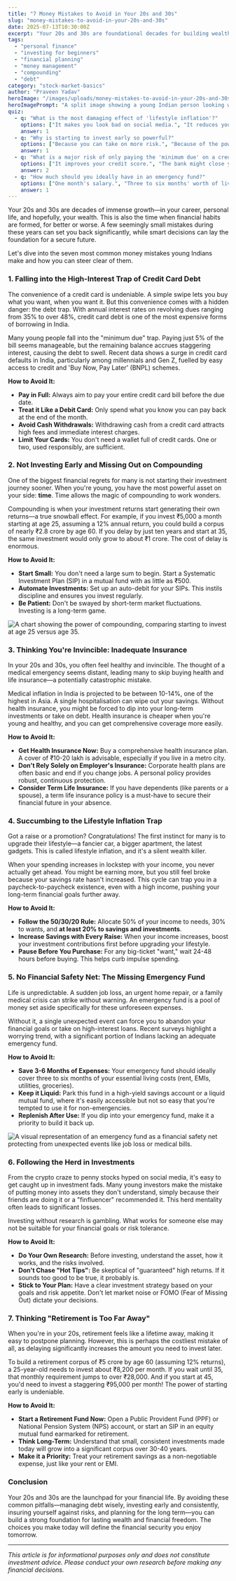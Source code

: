 ```yaml
---
title: "7 Money Mistakes to Avoid in Your 20s and 30s"
slug: "money-mistakes-to-avoid-in-your-20s-and-30s"
date: 2025-07-13T10:30:00Z
excerpt: "Your 20s and 30s are foundational decades for building wealth. However, common financial missteps can have long-lasting consequences. This guide covers the critical mistakes young Indians make and how to avoid them."
tags:
  - "personal finance"
  - "investing for beginners"
  - "financial planning"
  - "money management"
  - "compounding"
  - "debt"
category: "stock-market-basics"
author: "Praveen Yadav"
heroImage: "/images/uploads/money-mistakes-to-avoid-in-your-20s-and-30s/hero-image.jpg"
heroImagePrompt: "A split image showing a young Indian person looking worried at bills on one side, and smiling confidently with a growing investment chart on the other, symbolizing the choice between financial mistakes and smart decisions."
quiz:
  - q: "What is the most damaging effect of 'lifestyle inflation'?"
    options: ["It makes you look bad on social media.", "It reduces your ability to save and invest for the future.", "It forces you to buy things you don't need."]
    answer: 1
  - q: "Why is starting to invest early so powerful?"
    options: ["Because you can take on more risk.", "Because of the power of compounding over a long period.", "Because the stock market only goes up."]
    answer: 1
  - q: "What is a major risk of only paying the 'minimum due' on a credit card?"
    options: ["It improves your credit score.", "The bank might close your account.", "High-interest charges can cause your debt to snowball quickly."]
    answer: 2
  - q: "How much should you ideally have in an emergency fund?"
    options: ["One month's salary.", "Three to six months' worth of living expenses.", "Enough to buy a new phone."]
    answer: 1
---
```


Your 20s and 30s are decades of immense growth—in your career, personal life, and hopefully, your wealth. This is also the time when financial habits are formed, for better or worse. A few seemingly small mistakes during these years can set you back significantly, while smart decisions can lay the foundation for a secure future.

Let's dive into the seven most common money mistakes young Indians make and how you can steer clear of them.

### 1. Falling into the High-Interest Trap of Credit Card Debt

The convenience of a credit card is undeniable. A simple swipe lets you buy what you want, when you want it. But this convenience comes with a hidden danger: the debt trap. With annual interest rates on revolving dues ranging from 35% to over 48%, credit card debt is one of the most expensive forms of borrowing in India.

Many young people fall into the "minimum due" trap. Paying just 5% of the bill seems manageable, but the remaining balance accrues staggering interest, causing the debt to swell. Recent data shows a surge in credit card defaults in India, particularly among millennials and Gen Z, fuelled by easy access to credit and 'Buy Now, Pay Later' (BNPL) schemes.

**How to Avoid It:**
*   **Pay in Full:** Always aim to pay your entire credit card bill before the due date.
*   **Treat it Like a Debit Card:** Only spend what you know you can pay back at the end of the month.
*   **Avoid Cash Withdrawals:** Withdrawing cash from a credit card attracts high fees and immediate interest charges.
*   **Limit Your Cards:** You don't need a wallet full of credit cards. One or two, used responsibly, are sufficient.

### 2. Not Investing Early and Missing Out on Compounding

One of the biggest financial regrets for many is not starting their investment journey sooner. When you're young, you have the most powerful asset on your side: **time**. Time allows the magic of compounding to work wonders.

Compounding is when your investment returns start generating their own returns—a true snowball effect. For example, if you invest ₹5,000 a month starting at age 25, assuming a 12% annual return, you could build a corpus of nearly ₹2.8 crore by age 60. If you delay by just ten years and start at 35, the same investment would only grow to about ₹1 crore. The cost of delay is enormous.

**How to Avoid It:**
*   **Start Small:** You don't need a large sum to begin. Start a Systematic Investment Plan (SIP) in a mutual fund with as little as ₹500.
*   **Automate Investments:** Set up an auto-debit for your SIPs. This instils discipline and ensures you invest regularly.
*   **Be Patient:** Don't be swayed by short-term market fluctuations. Investing is a long-term game.

![A chart showing the power of compounding, comparing starting to invest at age 25 versus age 35.](/images/uploads/money-mistakes-to-avoid-in-your-20s-and-30s/compounding-chart.png)

### 3. Thinking You're Invincible: Inadequate Insurance

In your 20s and 30s, you often feel healthy and invincible. The thought of a medical emergency seems distant, leading many to skip buying health and life insurance—a potentially catastrophic mistake.

Medical inflation in India is projected to be between 10-14%, one of the highest in Asia. A single hospitalisation can wipe out your savings. Without health insurance, you might be forced to dip into your long-term investments or take on debt. Health insurance is cheaper when you're young and healthy, and you can get comprehensive coverage more easily.

**How to Avoid It:**
*   **Get Health Insurance Now:** Buy a comprehensive health insurance plan. A cover of ₹10-20 lakh is advisable, especially if you live in a metro city.
*   **Don't Rely Solely on Employer's Insurance:** Corporate health plans are often basic and end if you change jobs. A personal policy provides robust, continuous protection.
*   **Consider Term Life Insurance:** If you have dependents (like parents or a spouse), a term life insurance policy is a must-have to secure their financial future in your absence.

### 4. Succumbing to the Lifestyle Inflation Trap

Got a raise or a promotion? Congratulations! The first instinct for many is to upgrade their lifestyle—a fancier car, a bigger apartment, the latest gadgets. This is called lifestyle inflation, and it's a silent wealth killer.

When your spending increases in lockstep with your income, you never actually get ahead. You might be earning more, but you still feel broke because your savings rate hasn't increased. This cycle can trap you in a paycheck-to-paycheck existence, even with a high income, pushing your long-term financial goals further away.

**How to Avoid It:**
*   **Follow the 50/30/20 Rule:** Allocate 50% of your income to needs, 30% to wants, and **at least 20% to savings and investments**.
*   **Increase Savings with Every Raise:** When your income increases, boost your investment contributions first before upgrading your lifestyle.
*   **Pause Before You Purchase:** For any big-ticket "want," wait 24-48 hours before buying. This helps curb impulse spending.

### 5. No Financial Safety Net: The Missing Emergency Fund

Life is unpredictable. A sudden job loss, an urgent home repair, or a family medical crisis can strike without warning. An emergency fund is a pool of money set aside specifically for these unforeseen expenses.

Without it, a single unexpected event can force you to abandon your financial goals or take on high-interest loans. Recent surveys highlight a worrying trend, with a significant portion of Indians lacking an adequate emergency fund.

**How to Avoid It:**
*   **Save 3-6 Months of Expenses:** Your emergency fund should ideally cover three to six months of your essential living costs (rent, EMIs, utilities, groceries).
*   **Keep it Liquid:** Park this fund in a high-yield savings account or a liquid mutual fund, where it's easily accessible but not so easy that you're tempted to use it for non-emergencies.
*   **Replenish After Use:** If you dip into your emergency fund, make it a priority to build it back up.

![A visual representation of an emergency fund as a financial safety net protecting from unexpected events like job loss or medical bills.](/images/uploads/money-mistakes-to-avoid-in-your-20s-and-30s/emergency-fund-net.png)

### 6. Following the Herd in Investments

From the crypto craze to penny stocks hyped on social media, it's easy to get caught up in investment fads. Many young investors make the mistake of putting money into assets they don't understand, simply because their friends are doing it or a "finfluencer" recommended it. This herd mentality often leads to significant losses.

Investing without research is gambling. What works for someone else may not be suitable for your financial goals or risk tolerance.

**How to Avoid It:**
*   **Do Your Own Research:** Before investing, understand the asset, how it works, and the risks involved.
*   **Don't Chase "Hot Tips":** Be skeptical of "guaranteed" high returns. If it sounds too good to be true, it probably is.
*   **Stick to Your Plan:** Have a clear investment strategy based on your goals and risk appetite. Don't let market noise or FOMO (Fear of Missing Out) dictate your decisions.

### 7. Thinking "Retirement is Too Far Away"

When you're in your 20s, retirement feels like a lifetime away, making it easy to postpone planning. However, this is perhaps the costliest mistake of all, as delaying significantly increases the amount you need to invest later.

To build a retirement corpus of ₹5 crore by age 60 (assuming 12% returns), a 25-year-old needs to invest about ₹8,200 per month. If you wait until 35, that monthly requirement jumps to over ₹28,000. And if you start at 45, you'd need to invest a staggering ₹95,000 per month! The power of starting early is undeniable.

**How to Avoid It:**
*   **Start a Retirement Fund Now:** Open a Public Provident Fund (PPF) or National Pension System (NPS) account, or start an SIP in an equity mutual fund earmarked for retirement.
*   **Think Long-Term:** Understand that small, consistent investments made today will grow into a significant corpus over 30-40 years.
*   **Make it a Priority:** Treat your retirement savings as a non-negotiable expense, just like your rent or EMI.

### Conclusion

Your 20s and 30s are the launchpad for your financial life. By avoiding these common pitfalls—managing debt wisely, investing early and consistently, insuring yourself against risks, and planning for the long term—you can build a strong foundation for lasting wealth and financial freedom. The choices you make today will define the financial security you enjoy tomorrow.

***

*This article is for informational purposes only and does not constitute investment advice. Please conduct your own research before making any financial decisions.*